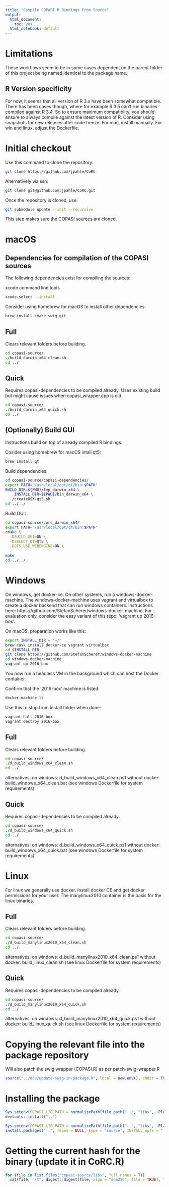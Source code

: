 ```yaml
---
title: "Compile COPASI R Bindings From Source"
output:
  html_document:
    toc: yes
  html_notebook: default
---
```


# Limitations

These workflows seem to be in some cases dependent on the parent folder of this project being named identical to the package name.

## R Version specificity

For now, it seems that all version of R 3.x have been somewhat compatible.
There has been cases though, where for example R 3.5 can't run binaries compiled against R 3.4.
So to ensure maximum compatiblity, you should ensure to always compile against the latest version of R.
Consider using snapshots for new releases after code freeze.
For mac, install manually. For win and linux, adjust the Dockerfile.

# Initial checkout

Use this command to clone the repository:

```bash
git clone https://github.com/jpahle/CoRC
```

Alternatively via ssh:
```bash
git clone git@github.com:jpahle/CoRC.git
```

Once the repository is cloned, use:

```bash
git submodule update --init --recursive
```

This step makes sure the COPASI sources are cloned.

# macOS

## Dependencies for compilation of the COPASI sources

The following dependencies exist for compiling the sources:

xcode command line tools

```bash
xcode-select --install
```

Consider using homebrew for macOS to install other dependencies:

```bash
brew install cmake swig git
```

## Full

Clears relevant folders before building.

```bash
cd copasi-source/
./build_darwin_x64_clean.sh
cd ../
```

## Quick

Requires copasi-dependencies to be compiled already.
Uses existing build but might cause issues when copasi_wrapper.cpp is old.

```bash
cd copasi-source/
./build_darwin_x64_quick.sh
cd ../
```

## (Optionally) Build GUI

Instructions build on top of already compiled R bindings.

Cosider using homebrew for macOS intall qt5:

```bash
brew install qt
```

Build dependencies:

```bash
cd copasi-source/copasi-dependencies/
export PATH="/usr/local/opt/qt/bin:$PATH"
BUILD_DIR=${PWD}/tmp_darwin_x64 \
	INSTALL_DIR=${PWD}/bin_darwin_x64 \
  ./createOSX-qt5.sh
cd ../../
```

Build GUI:

```bash
cd copasi-source/corc_darwin_x64/
export PATH="/usr/local/opt/qt/bin:$PATH"
cmake \
  -DBUILD_GUI=ON \
  -DSELECT_QT=Qt5 \
  -DQT5_USE_WEBENGINE=ON \
  .
make
cd ../../
```

# Windows

On windows, get docker-ce.
On other systems, run a windows-docker-machine.
The windows-docker-machine uses vagrant and virtualbox to create a docker backend that can run windows containers.
Instructions here: https://github.com/StefanScherer/windows-docker-machine.
For evaluation only, consider the easy variant of this repo: 'vagrant up 2016-box'.

On macOS, preparation works like this:

```bash
export INSTALL_DIR = "~/"
brew cask install docker-ce vagrant virtualbox
cd $INSTALL_DIR
git clone https://github.com/StefanScherer/windows-docker-machine
cd windows-docker-machine
vagrant up 2016-box
```

You now run a headless VM in the background which can host the Docker container.

Confirm that the '2016-box' machine is listed:

```bash
docker-machine ls
```

Use this to stop from install folder when done:

```bash
vagrant halt 2016-box
vagrant destroy 2016-box
```

## Full

Clears relevant folders before building.

```bash
cd copasi-source/
./d_build_windows_x64_clean.sh
cd ../
```

alternatives:
  on windows: d_build_windows_x64_clean.ps1
  without docker: build_windows_x64_clean.bat (see windows Dockerfile for system requirements)

## Quick

Requires copasi-dependencies to be compiled already.

```bash
cd copasi-source/
./d_build_windows_x64_quick.sh
cd ../
```

alternatives:
  on windows: d_build_windows_x64_quick.ps1
  without docker: build_windows_x64_quick.bat (see windows Dockerfile for system requirements)

# Linux

For linux we generally use docker.
Install docker CE and get docker permissions for your user.
The manylinux2010 container is the basis for the linux binaries.

## Full

Clears relevant folders before building.

```bash
cd copasi-source/
./d_build_manylinux2010_x64_clean.sh
cd ../
```

alternatives:
  on windows: d_build_manylinux2010_x64_clean.ps1
  without docker: build_linux_clean.sh (see linux Dockerfile for system requirements)

## Quick

Requires copasi-dependencies to be compiled already.

```bash
cd copasi-source/
./d_build_manylinux2010_x64_quick.sh
cd ../
```

alternatives:
  on windows: d_build_manylinux2010_x64_quick.ps1
  without docker: build_linux_quick.sh (see linux Dockerfile for system requirements)

# Copying the relevant file into the package repository

Will also patch the swig wrapper (COPASI.R) as per patch-swig-wrapper.R

```r
source("../dev/update-swig-in-package.R", local = new.env(), chdir = TRUE)
```

# Installing the package

```r
Sys.setenv(COPASI_LIB_PATH = normalizePath(file.path("..", "libs", .Platform$r_arch, paste0("COPASI", .Platform$dynlib.ext))))
devtools::install("..")
```
```r
Sys.setenv(COPASI_LIB_PATH = normalizePath(file.path("..", "libs", .Platform$r_arch, paste0("COPASI", .Platform$dynlib.ext))))
install.packages("..", repos = NULL, type = "source", INSTALL_opts = "--no-multiarch --with-keep.source --install-tests")
```

# Getting the current hash for the binary (update it in CoRC.R)

```r
for (file in list.files("copasi-source/libs", full.names = T))
  cat(file, "\t", digest::digest(file, algo = "sha256", file = TRUE), "\n")
```
